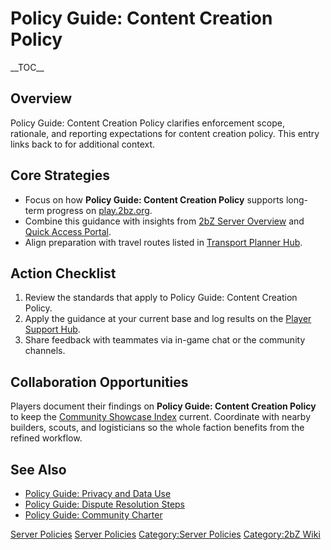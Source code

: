 {{Short description|Policy Guide: Content Creation Policy clarifies enforcement scope, rationale, and reporting expectations for content creation policy}}
= Policy Guide: Content Creation Policy =
{{2bZ Navbox}}
__TOC__

== Overview ==
Policy Guide: Content Creation Policy clarifies enforcement scope, rationale, and
reporting expectations for content creation policy. This entry links back to
[[Category:Server Policies|Server Policies]] for additional context.

== Core Strategies ==
* Focus on how '''Policy Guide: Content Creation Policy''' supports long-term progress on [[play.2bz.org]].
* Combine this guidance with insights from [[2bZ Server Overview]] and [[Quick Access Portal]].
* Align preparation with travel routes listed in [[Transport Planner Hub]].

== Action Checklist ==
# Review the [[Category:Server Policies|Server Policies]] standards that apply to Policy Guide: Content Creation Policy.
# Apply the guidance at your current base and log results on the [[Player Support Hub]].
# Share feedback with teammates via in-game chat or the community channels.

== Collaboration Opportunities ==
Players document their findings on '''Policy Guide: Content Creation Policy''' to keep the
[[Community Showcase Index]] current. Coordinate with nearby builders, scouts, and
logisticians so the whole faction benefits from the refined workflow.

== See Also ==
* [[Policy Guide: Privacy and Data Use]]
* [[Policy Guide: Dispute Resolution Steps]]
* [[Policy Guide: Community Charter]]

[[Category:Server Policies]]
[[Category:2bZ Wiki]]
